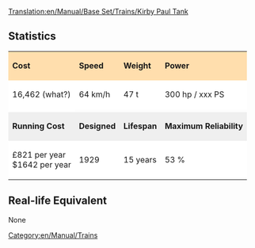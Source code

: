 [[Translation:en/Manual/Base Set/Trains/Kirby Paul Tank]]
==Statistics==

{| cellspacing="3" align="center"

|style="background:#ffdead;"| '''Cost'''
|style="background:#ffdead;"| '''Speed'''
|style="background:#ffdead;"| '''Weight'''
|style="background:#ffdead;"| '''Power'''
|-
|style="background:white;"| 16,462 (what?)
|style="background:white;"| 64 km/h
|style="background:white;"| 47 t
|style="background:white;"| 300 hp / xxx PS
|-
|style="background:white;"colspan='4'| 
|-
|style="background:#efefef;"|'''Running Cost'''
|style="background:#efefef;"|'''Designed'''
|style="background:#efefef;"|'''Lifespan'''
|style="background:#efefef;"|'''Maximum Reliability'''
|-
|style="background:white;"| £821 per year<br/>
$1642 per year
|style="background:white;"| 1929
|style="background:white;"| 15 years
|style="background:white;"| 53 %
|}

==Real-life Equivalent==
None

[[Category:en/Manual/Trains]]
